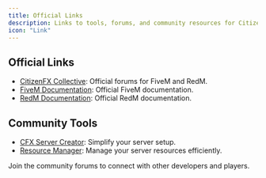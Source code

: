 ```yaml
---
title: Official Links
description: Links to tools, forums, and community resources for CitizenFX.
icon: "Link"
---
```


## Official Links

- [CitizenFX Collective](https://forum.cfx.re): Official forums for FiveM and RedM.
- [FiveM Documentation](https://docs.fivem.net): Official FiveM documentation.
- [RedM Documentation](https://docs.redm.net): Official RedM documentation.

## Community Tools

- [CFX Server Creator](https://example.com): Simplify your server setup.
- [Resource Manager](https://example.com): Manage your server resources efficiently.

<Callout type="info">
  Join the community forums to connect with other developers and players.
</Callout>
